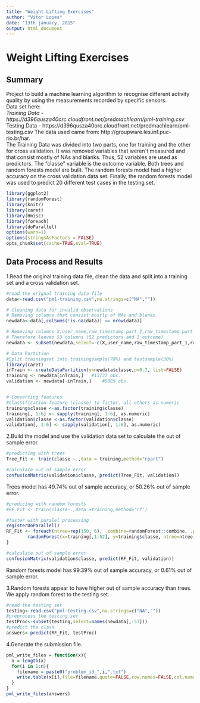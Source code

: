 ```yaml
---
title: "Weight Lifting Exercises"
author: "Vitor Lopes"
date: "13th january, 2015"
output: html_document
---
```


# Weight Lifting Exercises

## Summary

Project to build a machine learning algorithm to recognise different activity quality by using the measurements recorded by specific sensors.  
Data set here:  
*Training Data - https://d396qusza40orc.cloudfront.net/predmachlearn/pml-training.csv
*Testing Data - https://d396qusza40orc.cloudfront.net/predmachlearn/pml-testing.csv
The data used came from: http://groupware.les.inf.puc-rio.br/har.  
The Training Data was divided into two parts, one for training and the other for cross validation. 
It was removed variables that weren´t measured and that consist mostly of NAs and blanks. Thus, 52 variables are used as predictors. The "classe" variable is the outcome variable. Both trees and random forests model are built. 
The random forests model had a higher accuracy on the cross validation data set. 
Finally, the random forests model was used to predict 20 different test cases in the testing set.

```r
library(ggplot2)
library(randomForest)
library(knitr)
library(caret)
library(Hmisc)
library(foreach)
library(doParallel)
options(warn=1)
options(stringsAsFactors = FALSE)
opts_chunk$set(cache=TRUE,eval=TRUE)
```

## Data Process and Results
1.Read the original training data file, clean the data and split into a training set and a cross validation set.
```r
#read the orignal training data file
data<-read.csv("pml-training.csv",na.strings=c("NA",""))

# Cleaning data for invalid observations
# Removing columns that consist mostly of NAs and blanks
newdata<-data[,colSums(!is.na(data)) == nrow(data)]

# Removing columns X,user_name,raw_timestamp_part_1,raw_timestamp_part_2,cvtd_timestamp,new_window,num_window, which are not sensor measurement 
# Therefore leaves 53 columns (52 predictors and 1 outcome)
newdata <- subset(newdata,select=-c(X,user_name,raw_timestamp_part_1,raw_timestamp_part_2,cvtd_timestamp,new_window,num_window) )

# Data Partition
#Split trainingset into trainingsample(70%) and testsample(30%)
library(caret)
inTrain <- createDataPartition(y=newdata$classe,p=0.7, list=FALSE)
training <- newdata[inTrain,]   #13737 obs.
validation <- newdata[-inTrain,]    #5885 obs.   


# Converting features
#Classification-feature (classe) to factor, all others as numeric
training$classe <-as.factor(training$classe)
training[, 1:6] <- sapply(training[, 1:6], as.numeric)
validation$classe <-as.factor(validation$classe)
validation[, 1:6] <- sapply(validation[, 1:6], as.numeric)

```
2.Build the model and use the validation data set to calculate the out of sample error.
```r
#predicting with trees
Tree_Fit <- train(classe ~.,data = training,method="rpart")

#calculate out of sample error
confusionMatrix(validation$classe, predict(Tree_Fit, validation))
```
Trees model has 49.74% out of sample accuracy, or 50.26% out of sample error.

```r
#predicing with random forests
#RF_Fit <- train(classe~.,data =training,method='rf')

#faster with paralel processing
registerDoParallel()
RF_Fit <- foreach(ntree=rep(150, 6), .combine=randomForest::combine, .packages='randomForest') %dopar% {
        randomForest(x=training[,1:52], y=training$classe, ntree=ntree)
}

#calculate out of sample error
confusionMatrix(validation$classe, predict(RF_Fit, validation))
```
Random forests model has 99.39% out of sample accuracy, or 0.61% out of sample error.

3.Random forests appear to have higher out of sample accuracy than trees. We apply random forest to the testing set.
```r
#read the testing set
testing<-read.csv("pml-testing.csv",na.strings=c("NA",""))
#preprocess the testing set
testProc<-subset(testing,select=names(newdata[,-53]))
#predict the class
answers<-predict(RF_Fit, testProc)
```
4.Generate the submission file.
```r
pml_write_files = function(x){
  n = length(x)
  for(i in 1:n){
    filename = paste0("problem_id_",i,".txt")
    write.table(x[i],file=filename,quote=FALSE,row.names=FALSE,col.names=FALSE)
  }
}
pml_write_files(answers)
```


